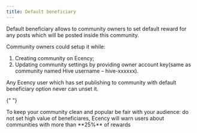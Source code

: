 ```yaml
---
title: Default beneficiary
---
```



Default beneficiary allows to community owners to set default reward for any posts which will be posted inside this community.

Community owners could setup it while:

1. Creating community on Ecency;
2. Updating community settings by providing owner account key(same as community named Hive username – hive-xxxxxx).

Any Ecency user which has set publishing to community with default beneficiary option never can unset it.

{" "}

<Aside type="tip">
  To keep your community clean and popular be fair with your audience: do not
  set high value of beneficiares, Ecency will warn users about communities with
  more than **25%** of rewards
</Aside>

